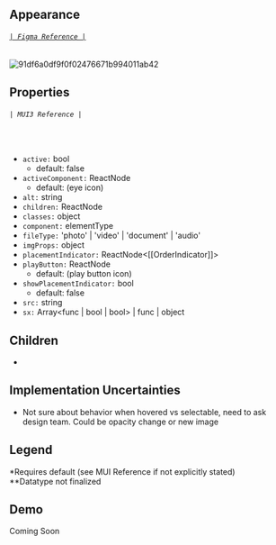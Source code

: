 
<Meta title='Components/MediaThumbnail' />

## Appearance
###### [`| Figma Reference |`](https://www.figma.com/file/P38agSWlZGpxD68uQdcRmp/Tarka-kit?node-id=83%3A14023)
![91df6a0df9f0f02476671b994011ab42](https://user-images.githubusercontent.com/77284270/185227213-7b0e4dbd-19ae-465b-8a70-1892dc154fba.png)

## Properties
###### `| MUI3 Reference |`
<br/>

* `active:` bool 
    * default: false
* `activeComponent:` ReactNode
    * default: (eye icon)
* `alt:` string
* `children:` ReactNode
* `classes:` object
* `component:` elementType
* `fileType:` 'photo' | 'video' | 'document' | 'audio'
* `imgProps:` object
* `placementIndicator:` ReactNode<[[OrderIndicator]]>
* `playButton:` ReactNode
    * default: (play button icon)
* `showPlacementIndicator:` bool
    * default: false
* `src:` string
* `sx:` Array<func | bool | bool> | func | object

## Children
* <DocLink kind="Components/OrderIndicator"/>

## Implementation Uncertainties
* Not sure about behavior when hovered vs selectable, need to ask design team. Could be opacity change or new image

## Legend
\*Requires default (see MUI Reference if not explicitly stated)<br/>
\*\*Datatype not finalized

## Demo
<Canvas>
    <Story name='Default'>
        <div>Coming Soon</div>
    </Story>
</Canvas>
